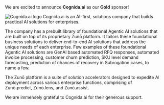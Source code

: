 We are excited to announce **Cognida.ai** as our **Gold** sponsor!

<img
  src="/images/sponsors/cognidaaai.png"
  alt="Cognida.ai logo"
  width="full"
  className="dark:bg-gray-100 p-4 rounded"
/>
Cognida.ai is an AI-first, solutions company that builds practical AI solutions
for enterprises.

The company has a prebuilt library of foundational Agentic AI solutions that are built on top of its proprietary Zunō platform. It tailors these foundational business solutions to deliver end-to-end AI solutions that address the unique needs of each enterprise. Few examples of these foundational Agentic AI solutions are GenAI based automated RFQ responses, automated invoice processing, customer churn prediction, SKU level demand forecasting, prediction of chances of recovery in Subrogation cases, to name a few.

The Zunō platform is a suite of solution accelerators designed to expedite AI deployment across various enterprise functions, comprising of Zunō.predict, Zunō.lens, and Zunō.assist.

We are immensely grateful to Cognida.ai for their generous support.

